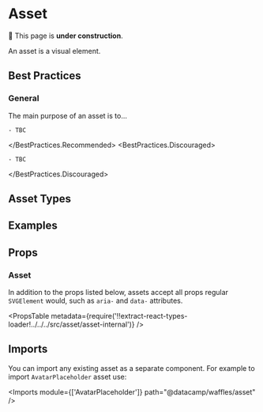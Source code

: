 


# Asset

🚧 This page is **under construction**.

An asset is a visual element.

## Best Practices

### General

The main purpose of an asset is to...

<BestPractices>
  <BestPractices.Recommended>

    - TBC

  </BestPractices.Recommended>
  <BestPractices.Discouraged>

    - TBC

  </BestPractices.Discouraged>
</BestPractices>

## Asset Types

<AllAssetTypes />

## Examples

<Example title="Basic Usage" path="asset/basic-usage">
  <BasicUsage />
</Example>

## Props

### Asset

In addition to the props listed below, assets accept all props regular `SVGElement` would, such as `aria-` and `data-` attributes.

<PropsTable
  metadata={require('!!extract-react-types-loader!../../../src/asset/asset-internal')}
/>

## Imports

You can import any existing asset as a separate component. For example to import `AvatarPlaceholder` asset use:

<Imports module={['AvatarPlaceholder']} path="@datacamp/waffles/asset" />
